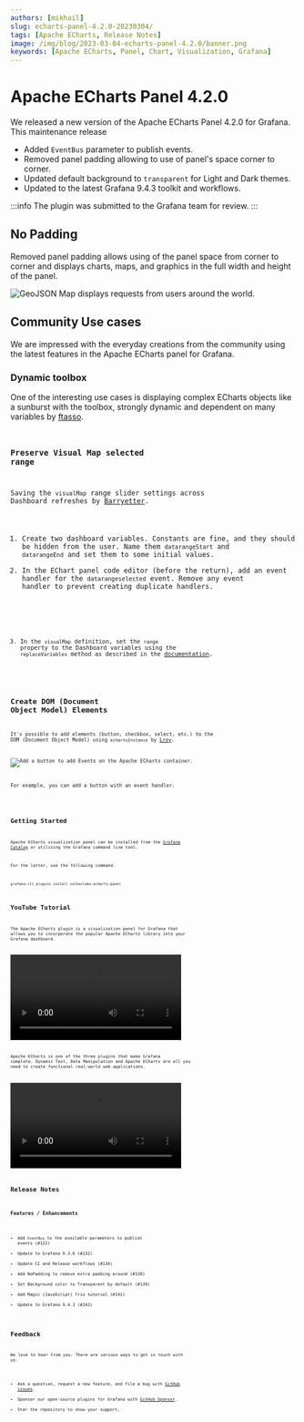 ```yaml
---
authors: [mikhail]
slug: echarts-panel-4.2.0-20230304/
tags: [Apache ECharts, Release Notes]
image: /img/blog/2023-03-04-echarts-panel-4.2.0/banner.png
keywords: [Apache ECharts, Panel, Chart, Visualization, Grafana]
---
```



# Apache ECharts Panel 4.2.0

We released a new version of the Apache ECharts Panel 4.2.0 for Grafana. This maintenance release

- Added `EventBus` parameter to publish events.
- Removed panel padding allowing to use of panel's space corner to corner.
- Updated default background to `transparent` for Light and Dark themes.
- Updated to the latest Grafana 9.4.3 toolkit and workflows.

:::info
The plugin was submitted to the Grafana team for review.
:::

<!--truncate-->

## No Padding

Removed panel padding allows using of the panel space from corner to corner and displays charts, maps, and graphics in the full width and height of the panel.

<Image
  title="GeoJSON Map displays requests from users around the world."
  src="/img/blog/2023-03-04-echarts-panel-4.2.0/map.png"
/>

## Community Use cases

We are impressed with the everyday creations from the community using the latest features in the Apache ECharts panel for Grafana.

### Dynamic toolbox

One of the interesting use cases is displaying complex ECharts objects like a sunburst with the toolbox, strongly dynamic and dependent on many variables by [ftasso](https://github.com/ftasso).

<Code
  url="https://github.com/VolkovLabs/volkovlabs.io/blob/main/blog/2023-03-04-echarts-panel-4.2.0/dynamic.js"
  language="js"
/>

### Preserve Visual Map selected range

Saving the `visualMap` range slider settings across Dashboard refreshes by [Barryetter](https://github.com/Barryetter).

1. Create two dashboard variables. Constants are fine, and they should be hidden from the user. Name them `datarangeStart` and `datarangeEnd` and set them to some initial values.
2. In the EChart panel code editor (before the return), add an event handler for the `datarangeselected` event. Remove any event handler to prevent creating duplicate handlers.

<Code
  url="https://github.com/VolkovLabs/volkovlabs.io/blob/main/blog/2023-03-04-echarts-panel-4.2.0/range.js"
  language="js"
/>

3. In the `visualMap` definition, set the `range` property to the Dashboard variables using the `replaceVariables` method as described in the [documentation](/plugins/volkovlabs-echarts-panel/variables).

<Code
  url="https://github.com/VolkovLabs/volkovlabs.io/blob/main/blog/2023-03-04-echarts-panel-4.2.0/visual-map.js"
  language="js"
/>

## Create DOM (Document Object Model) Elements

It's possible to add elements (button, checkbox, select, etc.) to the DOM (Document Object Model) using `echartsInstance` by [Lroy](https://github.com/Lroy).

<Image
  title="Add a button to add Events on the Apache ECharts container."
  src="/img/blog/2023-03-04-echarts-panel-4.2.0/dom.png"
/>

For example, you can add a button with an event handler.

<Code
  url="https://github.com/VolkovLabs/volkovlabs.io/blob/main/blog/2023-03-04-echarts-panel-4.2.0/dom.js"
  language="js"
/>

## Getting Started

Apache ECharts visualization panel can be installed from the [Grafana Catalog](https://grafana.com/grafana/plugins/volkovlabs-echarts-panel/) or utilizing the Grafana command line tool.

For the latter, use the following command.

```bash
grafana-cli plugins install volkovlabs-echarts-panel
```

## YouTube Tutorial

The Apache ECharts plugin is a visualization panel for Grafana that allows you to incorporate the popular Apache ECharts library into your Grafana dashboard.

<Video
  src="https://www.youtube.com/embed/DxqCrBEmrQw"
  title="How to create modern dashboards in Grafana."
/>

Apache ECharts is one of the three plugins that make Grafana complete. Dynamic Text, Data Manipulation and Apache ECharts are all you need to create functional real-world web applications.

<Video
  src="https://www.youtube.com/embed/wPr4gZYzUVA"
  title="Dynamic Text, Data Manipulation and Apache ECharts plugins."
/>

## Release Notes

### Features / Enhancements

- Add `EventBus` to the available parameters to publish events (#122)
- Update to Grafana 9.3.6 (#132)
- Update CI and Release workflows (#134)
- Add NoPadding to remove extra padding around (#138)
- Set Background color to Transparent by default (#139)
- Add Magic (JavaScript) Trio tutorial (#141)
- Update to Grafana 9.4.3 (#142)

## Feedback

We love to hear from you. There are various ways to get in touch with us.

- Ask a question, request a new feature, and file a bug with [GitHub issues](https://github.com/volkovlabs/volkovlabs-echarts-panel/issues/new/choose).
- Sponsor our open-source plugins for Grafana with [GitHub Sponsor](https://github.com/sponsors/VolkovLabs).
- Star the repository to show your support.
